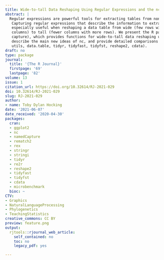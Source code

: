 ```yaml
---
title: Wide-to-tall Data Reshaping Using Regular Expressions and the nc Package
abstract: |
  Regular expressions are powerful tools for extracting tables from non-tabular text data.
   Capturing regular expressions that describe the information to extract from column names can be
   especially useful when reshaping a data table from wide (few rows with many regularly named
   columns) to tall (fewer columns with more rows). We present the R package nc (short for named
   capture), which provides functions for wide-to-tall data reshaping using regular expressions. We
   describe the main new ideas of nc, and provide detailed comparisons with related R packages (stats,
   utils, data.table, tidyr, tidyfast, tidyfst, reshape2, cdata).
draft: no
type: package
journal:
  title: '{The R Journal}'
  firstpage: '69'
  lastpage: '82'
volume: 13
issue: 1
citation_url: https://doi.org/10.32614/RJ-2021-029
doi: 10.32614/RJ-2021-029
slug: RJ-2021-029
author:
- name: Toby Dylan Hocking
date: '2021-06-07'
date_received: '2020-04-30'
packages:
  cran:
  - ggplot2
  - nc
  - namedCapture
  - rematch2
  - rex
  - stringr
  - stringi
  - tidyr
  - re2r
  - reshape2
  - tidyfast
  - tidyfst
  - cdata
  - microbenchmark
  bioc: ~
CTV:
- Graphics
- NaturalLanguageProcessing
- Phylogenetics
- TeachingStatistics
creative_commons: CC BY
preview: feature.png
output:
  rjtools::rjournal_web_article:
    self_contained: no
    toc: no
    legacy_pdf: yes

---
```

